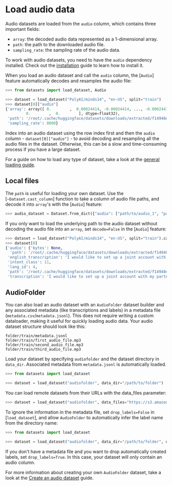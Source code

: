 # Load audio data

Audio datasets are loaded from the `audio` column, which contains three important fields:

* `array`: the decoded audio data represented as a 1-dimensional array.
* `path`: the path to the downloaded audio file.
* `sampling_rate`: the sampling rate of the audio data.

<Tip>

To work with audio datasets, you need to have the `audio` dependency installed. Check out the [installation](./installation#audio) guide to learn how to install it.

</Tip>

When you load an audio dataset and call the `audio` column, the [`Audio`] feature automatically decodes and resamples the audio file:

```py
>>> from datasets import load_dataset, Audio

>>> dataset = load_dataset("PolyAI/minds14", "en-US", split="train")
>>> dataset[0]["audio"]
{'array': array([ 0.        ,  0.00024414, -0.00024414, ..., -0.00024414,
         0.        ,  0.        ], dtype=float32),
 'path': '/root/.cache/huggingface/datasets/downloads/extracted/f14948e0e84be638dd7943ac36518a4cf3324e8b7aa331c5ab11541518e9368c/en-US~JOINT_ACCOUNT/602ba55abb1e6d0fbce92065.wav',
 'sampling_rate': 8000}
```

<Tip warning={true}>

Index into an audio dataset using the row index first and then the `audio` column - `dataset[0]["audio"]` - to avoid decoding and resampling all the audio files in the dataset. Otherwise, this can be a slow and time-consuming process if you have a large dataset.

</Tip>

For a guide on how to load any type of dataset, take a look at the <a class="underline decoration-sky-400 decoration-2 font-semibold" href="./loading">general loading guide</a>.

## Local files

The `path` is useful for loading your own dataset. Use the [`~Dataset.cast_column`] function to take a column of audio file paths, and decode it into `array`'s with the [`Audio`] feature:

```py
>>> audio_dataset = Dataset.from_dict({"audio": ["path/to/audio_1", "path/to/audio_2", ..., "path/to/audio_n"]}).cast_column("audio", Audio())
```

If you only want to load the underlying path to the audio dataset without decoding the audio file into an `array`, set `decode=False` in the [`Audio`] feature:

```py
>>> dataset = load_dataset("PolyAI/minds14", "en-US", split="train").cast_column("audio", Audio(decode=False))
>>> dataset[0]
{'audio': {'bytes': None,
  'path': '/root/.cache/huggingface/datasets/downloads/extracted/f14948e0e84be638dd7943ac36518a4cf3324e8b7aa331c5ab11541518e9368c/en-US~JOINT_ACCOUNT/602ba55abb1e6d0fbce92065.wav'},
 'english_transcription': 'I would like to set up a joint account with my partner',
 'intent_class': 11,
 'lang_id': 4,
 'path': '/root/.cache/huggingface/datasets/downloads/extracted/f14948e0e84be638dd7943ac36518a4cf3324e8b7aa331c5ab11541518e9368c/en-US~JOINT_ACCOUNT/602ba55abb1e6d0fbce92065.wav',
 'transcription': 'I would like to set up a joint account with my partner'}
```

## AudioFolder

You can also load an audio dataset with an `AudioFolder` dataset builder and any associated metadata (like transcriptions and labels) in a metadata file (`metadata.csv`/`metadata.jsonl`). This does not require writing a custom dataloader, making it useful for quickly loading audio data. Your audio dataset structure should look like this:

```
folder/train/metadata.jsonl
folder/train/first_audio_file.mp3
folder/train/second_audio_file.mp3
folder/train/third_audio_file.mp3
```

Load your dataset by specifying `audiofolder` and the dataset directory in `data_dir`. Associated metadata from `metadata.jsonl` is automatically loaded.

```py
>>> from datasets import load_dataset

>>> dataset = load_dataset("audiofolder", data_dir="/path/to/folder")
```

You can load remote datasets from their URLs with the data_files parameter:

```py
>>> dataset = load_dataset("audiofolder", data_files="https://s3.amazonaws.com/datasets.huggingface.co/SpeechCommands/v0.01/v0.01_test.tar.gz")
```

To ignore the information in the metadata file, set `drop_labels=False` in [`load_dataset`], and allow `AudioFolder` to automatically infer the label name from the directory name:

```py
>>> from datasets import load_dataset

>>> dataset = load_dataset("audiofolder", data_dir="/path/to/folder", drop_labels=False)
```

If you don't have a metadata file and you want to drop automatically created labels, set `drop_labels=True`. In this case, your dataset will only contain an audio column.

<Tip>

For more information about creating your own `AudioFolder` dataset, take a look at the [Create an audio dataset](./audio_dataset_script) guide.

</Tip>
